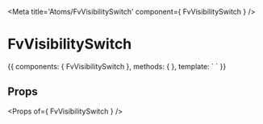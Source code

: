 
<Meta title='Atoms/FvVisibilitySwitch' component={ FvVisibilitySwitch } />

# FvVisibilitySwitch

<Canvas>
<Story name='Common' height='150px'>{{
  components: { FvVisibilitySwitch },
  methods: {
  },
  template: `<FvVisibilitySwitch
  >
  </FvVisibilitySwitch>`
}}</Story>
</Canvas>

## Props

<Props of={ FvVisibilitySwitch } />
